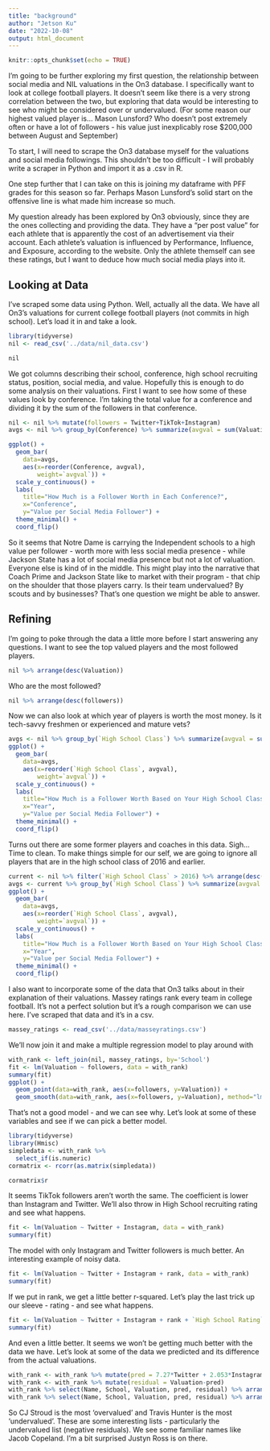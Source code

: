 ---
title: "background"
author: "Jetson Ku"
date: "2022-10-08"
output: html_document
---

```{r setup, include=FALSE}
knitr::opts_chunk$set(echo = TRUE)
```

I'm going to be further exploring my first question, the relationship between social media and NIL valuations in the On3 database. I specifically want to look at college football players. It doesn't seem like there is a very strong correlation between the two, but exploring that data would be interesting to see who might be considered over or undervalued. (For some reason our highest valued player is... Mason Lunsford? Who doesn't post extremely often or have a lot of followers - his value just inexplicably rose \$200,000 between August and September)

To start, I will need to scrape the On3 database myself for the valuations and social media followings. This shouldn't be too difficult - I will probably write a scraper in Python and import it as a .csv in R.

One step further that I can take on this is joining my dataframe with PFF grades for this season so far. Perhaps Mason Lunsford's solid start on the offensive line is what made him increase so much.

My question already has been explored by On3 obviously, since they are the ones collecting and providing the data. They have a "per post value" for each athlete that is apparently the cost of an advertisement via their account. Each athlete's valuation is influenced by Performance, Influence, and Exposure, according to the website. Only the athlete themself can see these ratings, but I want to deduce how much social media plays into it.

## Looking at Data

I've scraped some data using Python. Well, actually all the data. We have all On3's valuations for current college football players (not commits in high school). Let's load it in and take a look.

```{r}
library(tidyverse)
nil <- read_csv('../data/nil_data.csv')
```

```{r}
nil
```

We got columns describing their school, conference, high school recruiting status, position, social media, and value. Hopefully this is enough to do some analysis on their valuations. First I want to see how some of these values look by conference. I'm taking the total value for a conference and dividing it by the sum of the followers in that conference.

```{r}
nil <- nil %>% mutate(followers = Twitter+TikTok+Instagram)
avgs <- nil %>% group_by(Conference) %>% summarize(avgval = sum(Valuation)/sum(followers)) %>% arrange(desc(avgval))
```

```{r}
ggplot() + 
  geom_bar(
    data=avgs, 
    aes(x=reorder(Conference, avgval),
        weight=`avgval`)) + 
  scale_y_continuous() + 
  labs(
    title="How Much is a Follower Worth in Each Conference?", 
    x="Conference", 
    y="Value per Social Media Follower") + 
  theme_minimal() + 
  coord_flip()
```

So it seems that Notre Dame is carrying the Independent schools to a high value per follower - worth more with less social media presence - while Jackson State has a lot of social media presence but not a lot of valuation. Everyone else is kind of in the middle. This might play into the narrative that Coach Prime and Jackson State like to market with their program - that chip on the shoulder that those players carry. Is their team undervalued? By scouts and by businesses? That's one question we might be able to answer.

## Refining

I'm going to poke through the data a little more before I start answering any questions. I want to see the top valued players and the most followed players.

```{r}
nil %>% arrange(desc(Valuation))
```

Who are the most followed?

```{r}
nil %>% arrange(desc(followers))
```

Now we can also look at which year of players is worth the most money. Is it tech-savvy freshmen or experienced and mature vets?

```{r}
avgs <- nil %>% group_by(`High School Class`) %>% summarize(avgval = sum(Valuation)/sum(followers)) %>% arrange(desc(avgval))
ggplot() + 
  geom_bar(
    data=avgs, 
    aes(x=reorder(`High School Class`, avgval),
        weight=`avgval`)) + 
  scale_y_continuous() + 
  labs(
    title="How Much is a Follower Worth Based on Your High School Class?", 
    x="Year", 
    y="Value per Social Media Follower") + 
  theme_minimal() + 
  coord_flip()
```

Turns out there are some former players and coaches in this data. Sigh... Time to clean. To make things simple for our self, we are going to ignore all players that are in the high school class of 2016 and earlier.

```{r}
current <- nil %>% filter(`High School Class` > 2016) %>% arrange(desc(Valuation))
avgs <- current %>% group_by(`High School Class`) %>% summarize(avgval = sum(Valuation)/sum(followers)) %>% arrange(desc(avgval))
ggplot() + 
  geom_bar(
    data=avgs, 
    aes(x=reorder(`High School Class`, avgval),
        weight=`avgval`)) + 
  scale_y_continuous() + 
  labs(
    title="How Much is a Follower Worth Based on Your High School Class?", 
    x="Year", 
    y="Value per Social Media Follower") + 
  theme_minimal() + 
  coord_flip()
```

I also want to incorporate some of the data that On3 talks about in their explanation of their valuations. Massey ratings rank every team in college football. It's not a perfect solution but it's a rough comparison we can use here. I've scraped that data and it's in a csv.

```{r}
massey_ratings <- read_csv('../data/masseyratings.csv')
```

We'll now join it and make a multiple regression model to play around with

```{r}
with_rank <- left_join(nil, massey_ratings, by='School')
fit <- lm(Valuation ~ followers, data = with_rank)
summary(fit)
ggplot() + 
  geom_point(data=with_rank, aes(x=followers, y=Valuation)) +
  geom_smooth(data=with_rank, aes(x=followers, y=Valuation), method="lm")
```

That's not a good model - and we can see why. Let's look at some of these variables and see if we can pick a better model.

```{r}
library(tidyverse)
library(Hmisc)
simpledata <- with_rank %>% 
  select_if(is.numeric)
cormatrix <- rcorr(as.matrix(simpledata))

cormatrix$r
```

It seems TikTok followers aren't worth the same. The coefficient is lower than Instagram and Twitter. We'll also throw in High School recruiting rating and see what happens.

```{r}
fit <- lm(Valuation ~ Twitter + Instagram, data = with_rank)
summary(fit)
```

The model with only Instagram and Twitter followers is much better. An interesting example of noisy data.

```{r}
fit <- lm(Valuation ~ Twitter + Instagram + rank, data = with_rank)
summary(fit)
```

If we put in rank, we get a little better r-squared. Let's play the last trick up our sleeve - rating - and see what happens.

```{r}
fit <- lm(Valuation ~ Twitter + Instagram + rank + `High School Rating`, data = with_rank)
summary(fit)
```

And even a little better. It seems we won't be getting much better with the data we have. Let's look at some of the data we predicted and its difference from the actual valuations.

```{r}
with_rank <- with_rank %>% mutate(pred = 7.27*Twitter + 2.053*Instagram + -0.01872*rank + 0.01145*`High School Rating` + 16990)
with_rank <- with_rank %>% mutate(residual = Valuation-pred)
with_rank %>% select(Name, School, Valuation, pred, residual) %>% arrange(desc(residual))
with_rank %>% select(Name, School, Valuation, pred, residual) %>% arrange((residual))
```

So CJ Stroud is the most 'overvalued' and Travis Hunter is the most 'undervalued'. These are some interesting lists - particularly the undervalued list (negative residuals). We see some familiar names like Jacob Copeland. I'm a bit surprised Justyn Ross is on there.
